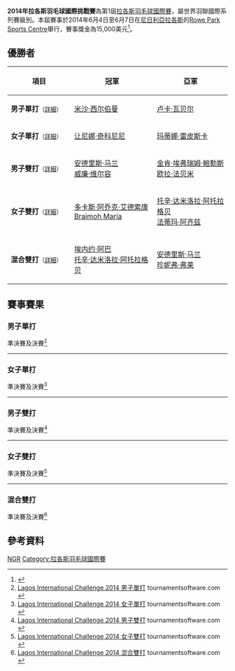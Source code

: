 {{noteTA|G1=Badminton
|1=zh:拉各斯;zh-hans:拉各斯;zh-hk:拉各斯;zh-tw:拉哥斯;
}}
{{infobox badminton event
|name           = 2014年拉各斯羽毛球國際挑戰賽
|image          = 
|size           = 
|caption        =
|dates          = 2014年6月4日－6月7日
|number_edition = 第1屆
|level          = 4A
|prize_money    = 15,000美元
|location       = {{NGR}}[[拉各斯|拉各斯]]
|venue          = Rowe Park Sports Centre
|previous       =
|next           = 2015年拉各斯羽毛球國際挑戰賽
}}
'''2014年拉各斯羽毛球國際挑戰賽'''為第1屆[[拉各斯羽毛球國際賽|拉各斯羽毛球國際賽]]，屬世界羽聯國際系列賽級別。本屆賽事於2014年6月4日至6月7日在[[尼日利亞|尼日利亞]][[拉各斯|拉各斯]]的[[Rowe_Park_Sports_Centre|Rowe Park Sports Centre]]舉行，賽事獎金為15,000美元<ref>{{Cite web |url=http://www.bwfbadminton.org/file.aspx?id=545053&dl=1 |title=Tournament prospectus of 2014 LAGOS INTERNATIONAL |publisher=BWF |archiveurl=https://web.archive.org/web/20150923195801/http://www.bwfbadminton.org/file.aspx?id=545053&dl=1 |archivedate=2015-09-23 |deadurl=yes |accessdate=2014-08-17 }}{{en}}</ref>。

== 優勝者 ==
{| class=wikitable style="font-size:small"
!width="200"|項目
!width="250"|冠軍
!width="250"|亞軍
|-
|'''男子單打'''<small>（[[#男子單打|詳細]]）</small>
|{{flagicon|ISR}} [[米沙·西尔伯曼|米沙·西尔伯曼]]
|{{flagicon|AUT}} [[卢卡·瓦贝尔|卢卡·瓦贝尔]]
|-
|'''女子單打'''<small>（[[#女子單打|詳細]]）</small>
|{{flagicon|ITA}} [[让尼娜·奇科尼尼|让尼娜·奇科尼尼]]
|{{flagicon|SLO}} [[玛蒂娜·雷皮斯卡|玛蒂娜·雷皮斯卡]]
|-
|'''男子雙打'''<small>（[[#男子雙打|詳細]]）</small>
|{{flagicon|RSA}} [[安德里斯·马兰|安德里斯·马兰]]<br/>{{flagicon|RSA}} [[威廉·维尔容|威廉·维尔容]]
|{{flagicon|NGR}} [[金肯·埃弗瑞姆·鲍勒斯|金肯·埃弗瑞姆·鲍勒斯]]<br/>{{flagicon|NGR}} [[欧拉·法贝米|欧拉·法贝米]]
|-
|'''女子雙打'''<small>（[[#女子雙打|詳細]]）</small>
|{{flagicon|NGR}} [[多卡斯·阿乔克·艾德索康|多卡斯·阿乔克·艾德索康]]<br/>{{flagicon|NGR}} [[Braimoh_Maria|Braimoh Maria]]
|{{flagicon|NGR}} [[托辛·达米洛拉·阿托拉格贝|托辛·达米洛拉·阿托拉格贝]]<br/>{{flagicon|NGR}} [[法蒂玛·阿齐兹|法蒂玛·阿齐兹]]
|-
|'''混合雙打'''<small>（[[#混合雙打|詳細]]）</small>
|{{flagicon|NGR}} [[埃内约·阿巴|埃内约·阿巴]]<br/>{{flagicon|NGR}} [[托辛·达米洛拉·阿托拉格贝|托辛·达米洛拉·阿托拉格贝]]
|{{flagicon|RSA}} [[安德里斯·马兰|安德里斯·马兰]]<br/>{{flagicon|RSA}} [[珍妮弗·弗莱|珍妮弗·弗莱]]
|}

== 賽事賽果 ==
=== 男子單打 ===
;準決賽及決賽<ref name="MS">[http://bwf.tournamentsoftware.com/sport/draw.aspx?id=A151736B-C2D3-4C68-A48F-5C1CD7745A9B&draw=6 Lagos International Challenge 2014 男子單打] {{Wayback|url=http://bwf.tournamentsoftware.com/sport/draw.aspx?id=A151736B-C2D3-4C68-A48F-5C1CD7745A9B&draw=6 |date=20200402175834 }} tournamentsoftware.com {{en}}</ref>
{{4TeamBracket-Tennis3-v2
| team-width=200
| RD1-seed1=1
| RD1-team1='''{{flagicon|ISR}} [[米沙·西尔伯曼|米沙·西尔伯曼]]
| RD1-score1-1='''21
| RD1-score1-2='''21
| RD1-score1-3=
| RD1-seed2=8
| RD1-team2={{flagicon|SVK}} [[亚罗利姆·维森|亚罗利姆·维森]]
| RD1-score2-1=17
| RD1-score2-2=14
| RD1-score2-3=

| RD1-seed3=3
| RD1-team3={{flagicon|CZE}} [[扬·弗罗利希|扬·弗罗利希]]
| RD1-score3-1=19
| RD1-score3-2=17
| RD1-score3-3=
| RD1-seed4=6
| RD1-team4='''{{flagicon|AUT}} [[卢卡·瓦贝尔|卢卡·瓦贝尔]]
| RD1-score4-1='''21
| RD1-score4-2='''21
| RD1-score4-3=

| RD2-seed1=1
| RD2-team1='''{{flagicon|ISR}} [[米沙·西尔伯曼|米沙·西尔伯曼]]
| RD2-score1-1='''21
| RD2-score1-2='''21
| RD2-score1-3=
| RD2-seed2=6
| RD2-team2={{flagicon|AUT}} [[卢卡·瓦贝尔|卢卡·瓦贝尔]]
| RD2-score2-1=15
| RD2-score2-2=12
| RD2-score2-3=
}}
----

=== 女子單打 ===
;準決賽及決賽<ref name="WS">[http://bwf.tournamentsoftware.com/sport/draw.aspx?id=A151736B-C2D3-4C68-A48F-5C1CD7745A9B&draw=8 Lagos International Challenge 2014 女子單打] {{Webarchive|url=https://archive.is/20140817075648/http://bwf.tournamentsoftware.com/sport/draw.aspx?id=A151736B-C2D3-4C68-A48F-5C1CD7745A9B&draw=8 |date=2014-08-17 }} tournamentsoftware.com {{en}}</ref>
{{4TeamBracket-Tennis3-v2
| team-width=200
| RD1-seed1=5
| RD1-team1={{flagicon|UGA}} [[布里奇特·沙米姆·班吉|布里奇特·沙米姆·班吉]]
| RD1-score1-1=16
| RD1-score1-2=8
| RD1-score1-3=
| RD1-seed2=6
| RD1-team2='''{{flagicon|SVK}} [[玛蒂娜·雷皮斯卡|玛蒂娜·雷皮斯卡]]
| RD1-score2-1='''21
| RD1-score2-2='''21
| RD1-score2-3=

| RD1-seed3=7
| RD1-team3='''{{flagicon|ITA}} [[让尼娜·奇科尼尼|让尼娜·奇科尼尼]]
| RD1-score3-1='''21
| RD1-score3-2='''21
| RD1-score3-3=
| RD1-seed4=2
| RD1-team4={{flagicon|SVK}} [[扬娜·齐兹纳罗娃|扬娜·齐兹纳罗娃]]
| RD1-score4-1=6
| RD1-score4-2=9
| RD1-score4-3=

| RD2-seed1=6
| RD2-team1={{flagicon|SVK}} [[玛蒂娜·雷皮斯卡|玛蒂娜·雷皮斯卡]]
| RD2-score1-1=10
| RD2-score1-2=9
| RD2-score1-3=
| RD2-seed2=7
| RD2-team2='''{{flagicon|ITA}} [[让尼娜·奇科尼尼|让尼娜·奇科尼尼]]
| RD2-score2-1='''21
| RD2-score2-2='''21
| RD2-score2-3=
}}
----

=== 男子雙打 ===
;準決賽及決賽<ref name="MD">[http://bwf.tournamentsoftware.com/sport/draw.aspx?id=A151736B-C2D3-4C68-A48F-5C1CD7745A9B&draw=9 Lagos International Challenge 2014 男子雙打] {{Webarchive|url=https://archive.is/20140817075656/http://bwf.tournamentsoftware.com/sport/draw.aspx?id=A151736B-C2D3-4C68-A48F-5C1CD7745A9B&draw=9 |date=2014-08-17 }} tournamentsoftware.com {{en}}</ref>
{{4TeamBracket-Tennis3-v2
| team-width=200
| RD1-seed1=1
| RD1-team1={{flagicon|ITA}} [[乔瓦尼·格列柯|乔瓦尼·格列柯]]<br/> {{flagicon|ITA}} [[罗萨里奥·马达洛尼|罗萨里奥·马达洛尼]]
| RD1-score1-1=17
| RD1-score1-2=15
| RD1-score1-3=
| RD1-seed2=3
| RD1-team2='''{{flagicon|NGR}} [[金肯·埃弗瑞姆·鲍勒斯|金肯·埃弗瑞姆·鲍勒斯]]<br/> {{flagicon|NGR}} [[欧拉·法贝米|欧拉·法贝米]]
| RD1-score2-1='''21
| RD1-score2-2='''21
| RD1-score2-3=

| RD1-seed3=
| RD1-team3={{flagicon|CZE}} [[扬·弗罗利希|扬·弗罗利希]]<br/> {{flagicon|SVK}} [[马捷·林尼坎|马捷·林尼坎]]
| RD1-score3-1='''21
| RD1-score3-2=11
| RD1-score3-3=15
| RD1-seed4=2
| RD1-team4='''{{flagicon|RSA}} [[安德里斯·马兰|安德里斯·马兰]]<br/> {{flagicon|RSA}} [[威廉·维尔容|威廉·维尔容]]
| RD1-score4-1=17
| RD1-score4-2='''21
| RD1-score4-3='''21

| RD2-seed1=3
| RD2-team1={{flagicon|NGR}} [[金肯·埃弗瑞姆·鲍勒斯|金肯·埃弗瑞姆·鲍勒斯]]<br/> {{flagicon|NGR}} [[欧拉·法贝米|欧拉·法贝米]]
| RD2-score1-1=14
| RD2-score1-2=20
| RD2-score1-3=
| RD2-seed2=2
| RD2-team2='''{{flagicon|RSA}} [[安德里斯·马兰|安德里斯·马兰]]<br/> {{flagicon|RSA}} [[威廉·维尔容|威廉·维尔容]]
| RD2-score2-1='''21
| RD2-score2-2='''22
| RD2-score2-3=
}}
----

=== 女子雙打 ===
;準決賽及決賽<ref name="WD">[http://bwf.tournamentsoftware.com/sport/draw.aspx?id=A151736B-C2D3-4C68-A48F-5C1CD7745A9B&draw=10 Lagos International Challenge 2014 女子雙打] {{Wayback|url=http://bwf.tournamentsoftware.com/sport/draw.aspx?id=A151736B-C2D3-4C68-A48F-5C1CD7745A9B&draw=10 |date=20200402175849 }} tournamentsoftware.com {{en}}</ref>
{{4TeamBracket-Tennis3-v2
| team-width=200
| RD1-seed1=1
| RD1-team1='''{{flagicon|NGR}} [[托辛·达米洛拉·阿托拉格贝|托辛·达米洛拉·阿托拉格贝]]<br/> {{flagicon|NGR}} [[法蒂玛·阿齐兹|法蒂玛·阿齐兹]]
| RD1-score1-1='''21
| RD1-score1-2=16
| RD1-score1-3='''21
| RD1-seed2=
| RD1-team2={{flagicon|RSA}} [[珍妮弗·弗莱|珍妮弗·弗莱]]<br/> {{flagicon|RSA}} [[桑德拉·勒格兰其|桑德拉·勒格兰其]]
| RD1-score2-1=15
| RD1-score2-2='''21
| RD1-score2-3=18

| RD1-seed3=
| RD1-team3='''{{flagicon|NGR}} [[多卡斯·阿乔克·艾德索康|多卡斯·阿乔克·艾德索康]]<br/> {{flagicon|NGR}} [[Braimoh_Maria|Braimoh Maria]]
| RD1-score3-1='''21
| RD1-score3-2=15
| RD1-score3-3='''21
| RD1-seed4=
| RD1-team4={{flagicon|SVK}} [[扬娜·齐兹纳罗娃|扬娜·齐兹纳罗娃]]<br/> {{flagicon|SVK}} [[玛蒂娜·雷皮斯卡|玛蒂娜·雷皮斯卡]]
| RD1-score4-1=9
| RD1-score4-2='''21
| RD1-score4-3=16

| RD2-seed1=1
| RD2-team1={{flagicon|NGR}} [[托辛·达米洛拉·阿托拉格贝|托辛·达米洛拉·阿托拉格贝]]<br/> {{flagicon|NGR}} [[法蒂玛·阿齐兹|法蒂玛·阿齐兹]]
| RD2-score1-1=19
| RD2-score1-2=20
| RD2-score1-3=
| RD2-seed2=
| RD2-team2='''{{flagicon|NGR}} [[多卡斯·阿乔克·艾德索康|多卡斯·阿乔克·艾德索康]]<br/> {{flagicon|NGR}} [[Braimoh_Maria|Braimoh Maria]]
| RD2-score2-1='''21
| RD2-score2-2='''22
| RD2-score2-3=
}}
----

=== 混合雙打 ===
;準決賽及決賽<ref name="XD">[http://bwf.tournamentsoftware.com/sport/draw.aspx?id=A151736B-C2D3-4C68-A48F-5C1CD7745A9B&draw=11 Lagos International Challenge 2014 混合雙打] {{Wayback|url=http://bwf.tournamentsoftware.com/sport/draw.aspx?id=A151736B-C2D3-4C68-A48F-5C1CD7745A9B&draw=11 |date=20200402175856 }} tournamentsoftware.com {{en}}</ref>
{{4TeamBracket-Tennis3-v2
| team-width=200
| RD1-seed1=1
| RD1-team1='''{{flagicon|NGR}} [[埃内约·阿巴|埃内约·阿巴]]<br/> {{flagicon|NGR}} [[托辛·达米洛拉·阿托拉格贝|托辛·达米洛拉·阿托拉格贝]]
| RD1-score1-1='''21
| RD1-score1-2='''21
| RD1-score1-3=
| RD1-seed2=4
| RD1-team2={{flagicon|SVK}} [[马捷·林尼坎|马捷·林尼坎]]<br/> {{flagicon|SVK}} [[扬娜·齐兹纳罗娃|扬娜·齐兹纳罗娃]]
| RD1-score2-1=12
| RD1-score2-2=18
| RD1-score2-3=

| RD1-seed3=3
| RD1-team3={{flagicon|NGR}} [[欧拉·法贝米|欧拉·法贝米]]<br/> {{flagicon|NGR}} [[多卡斯·阿乔克·艾德索康|多卡斯·阿乔克·艾德索康]]
| RD1-score3-1=16
| RD1-score3-2='''21
| RD1-score3-3=18
| RD1-seed4=2
| RD1-team4='''{{flagicon|RSA}} [[安德里斯·马兰|安德里斯·马兰]]<br/> {{flagicon|RSA}} [[珍妮弗·弗莱|珍妮弗·弗莱]]
| RD1-score4-1='''21
| RD1-score4-2=17
| RD1-score4-3='''21

| RD2-seed1=1
| RD2-team1='''{{flagicon|NGR}} [[埃内约·阿巴|埃内约·阿巴]]<br/> {{flagicon|NGR}} [[托辛·达米洛拉·阿托拉格贝|托辛·达米洛拉·阿托拉格贝]]
| RD2-score1-1='''26
| RD2-score1-2='''22
| RD2-score1-3=
| RD2-seed2=2
| RD2-team2={{flagicon|RSA}} [[安德里斯·马兰|安德里斯·马兰]]<br/> {{flagicon|RSA}} [[珍妮弗·弗莱|珍妮弗·弗莱]]
| RD2-score2-1=24
| RD2-score2-2=20
| RD2-score2-3=
}}

== 參考資料 ==
{{Reflist}}

[[Category:2014年世界羽聯國際系列賽|NGR]]
[[Category:拉各斯羽毛球國際賽|Category:拉各斯羽毛球國際賽]]